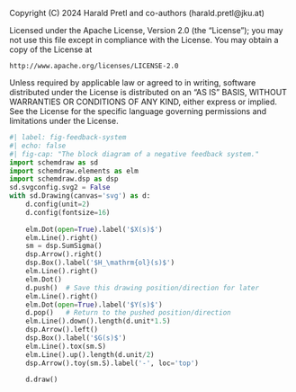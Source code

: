 ::: {.content-hidden}
Copyright (C) 2024 Harald Pretl and co-authors (harald.pretl@jku.at)

Licensed under the Apache License, Version 2.0 (the "License");
you may not use this file except in compliance with the License.
You may obtain a copy of the License at

    http://www.apache.org/licenses/LICENSE-2.0

Unless required by applicable law or agreed to in writing, software
distributed under the License is distributed on an "AS IS" BASIS,
WITHOUT WARRANTIES OR CONDITIONS OF ANY KIND, either express or implied.
See the License for the specific language governing permissions and
limitations under the License.
:::

```python
#| label: fig-feedback-system
#| echo: false
#| fig-cap: "The block diagram of a negative feedback system."
import schemdraw as sd
import schemdraw.elements as elm
import schemdraw.dsp as dsp
sd.svgconfig.svg2 = False
with sd.Drawing(canvas='svg') as d:
    d.config(unit=2)
    d.config(fontsize=16)
    
    elm.Dot(open=True).label('$X(s)$')
    elm.Line().right()
    sm = dsp.SumSigma()
    dsp.Arrow().right()
    dsp.Box().label('$H_\mathrm{ol}(s)$')
    elm.Line().right()
    elm.Dot()
    d.push()  # Save this drawing position/direction for later
    elm.Line().right()
    elm.Dot(open=True).label('$Y(s)$')
    d.pop()   # Return to the pushed position/direction
    elm.Line().down().length(d.unit*1.5)
    dsp.Arrow().left()
    dsp.Box().label('$G(s)$')
    elm.Line().tox(sm.S)
    elm.Line().up().length(d.unit/2)
    dsp.Arrow().toy(sm.S).label('-', loc='top')
    
    d.draw()
```
